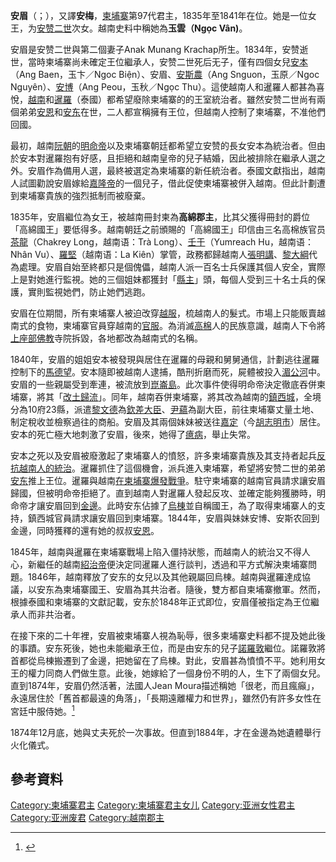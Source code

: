 {{Infobox royalty
|name            = 安眉
|title           = 
|image           = Ang Mei, Queen of Cambodia.jpeg
|caption         = 
|succession      = [[柬埔寨君主列表|柬埔寨女王]]
|reign           = 1834年–1840年
|coronation      = 1834年
|predecessor     = [[安赞二世|安赞二世]]
|successor       = [[安东_(19世纪柬埔寨王)|安东]]
|spouse          = 
|issue           = 20位子女
|house           = 
|father          = [[安赞二世|安赞二世]]
|mother          = [[Anak_Moneang_Krachap|Anak Moneang Krachap]]
| birth_date   = 1815年
| birth_place  =
| death_date   = 1874年12月
| death_place  = [[File:Flag_of_French_Indochina.svg|25px]][[法屬印度支那聯邦|法屬印度支那聯邦]][[柬埔寨保護國|柬埔寨保護國]][[烏棟|烏棟]]
|date of burial  =
|place of burial  =
|religion = [[佛教|佛教]]
}}
{{Contains Khmer text}}
'''安眉'''（{{kmr|k=ក្សត្រីអង្គមី|r=Ang Mey}}；{{bd|1815年||1874年|12月}}），又譯'''安梅'''，[[柬埔寨|柬埔寨]]第97代君主，1835年至1841年在位。她是一位女王，为[[安赞二世|安赞二世]]次女。越南史料中稱她為'''玉雲（Ngọc Vân)'''。

安眉是安赞二世與第二個妻子Anak Munang Krachap所生。1834年，安赞逝世，當時柬埔寨尚未確定王位繼承人，安赞二世死后无子，僅有四個女兒[[安本|安本]]（Ang Baen，玉卞／Ngoc Biện）、安眉、[[安斯農|安斯農]]（Ang Snguon，玉原／Ngoc Nguyên）、[[安博|安博]]（Ang Peou，玉秋／Ngọc Thu）。這使越南人和暹羅人都甚為喜悅，[[越南|越南]]和[[暹羅|暹羅]]（泰國）都希望廢除柬埔寨的的王室統治者。雖然安赞二世尚有兩個弟弟[[安恩_(王子)|安恩]]和[[安东_(19世纪柬埔寨王)|安东]]在世，二人都宣稱擁有王位，但越南人控制了柬埔寨，不准他們回國。

最初，越南[[阮朝|阮朝]]的[[明命帝|明命帝]]以及柬埔寨朝廷都希望立安赞的長女安本為統治者。但由於安本對暹羅抱有好感，且拒絕和越南皇帝的兒子結婚，因此被排除在繼承人選之外。安眉作為備用人選，最終被選定為柬埔寨的新任統治者。泰國文獻指出，越南人試圖勸說安眉嫁給[[嘉隆帝|嘉隆帝]]的一個兒子，借此促使柬埔寨被併入越南。但此計劃遭到柬埔寨貴族的強烈抵制而被廢棄。

1835年，安眉繼位為女王，被越南冊封柬為'''高綿郡主'''，比其父獲得冊封的爵位「高綿國王」要低得多。越南朝廷之前頒賜的「高綿國王」印信由三名高棉族官员[[茶龍|茶龍]]（Chakrey Long，越南语：Trà Long）、[[壬于|壬于]]（Yumreach Hu，越南语：Nhân Vu）、[[羅堅|羅堅]]（越南语：La Kiên）掌管，政務都歸越南人[[張明講|張明講]]、[[黎大綱|黎大綱]]代為處理。安眉自始至終都只是個傀儡，越南人派一百名士兵保護其個人安全，實際上是對她進行監視。她的三個姐妹都獲封「[[縣主_(中國)|縣主]]」頭，每個人受到三十名士兵的保護，實則監視她們，防止她們逃跑。

安眉在位期間，所有柬埔寨人被迫改穿[[越服|越服]]，梳越南人的髮式。市場上只能販賣越南式的食物，柬埔寨官員穿越南的[[官服|官服]]。為消滅[[高棉|高棉]]人的民族意識，越南人下令將[[上座部佛教|上座部佛教]]寺院拆毀，各地都改為越南式的名稱。

1840年，安眉的姐姐安本被發現與居住在暹羅的母親和舅舅通信，計劃逃往暹羅控制下的[[馬德望省|馬德望]]。安本隨即被越南人逮捕，酷刑折磨而死，屍體被投入[[湄公河|湄公河]]中。安眉的一些親屬受到牽連，被流放到[[崑崙島|崑崙島]]。此次事件使得明命帝決定徹底吞併柬埔寨，將其「[[改土歸流|改土歸流]]」。同年，越南吞併柬埔寨，將其改為越南的[[鎮西城|鎮西城]]，全境分為10府23縣，派遣[[黎文德|黎文德]]為[[欽差大臣|欽差大臣]]、[[尹蘊|尹蘊]]為副大臣，前往柬埔寨丈量土地、制定稅收並檢察過往的商船。安眉及其兩個妹妹被送往[[嘉定|嘉定]]（今[[胡志明市|胡志明市]]）居住。安本的死亡極大地刺激了安眉，後來，她得了[[癔病|癔病]]，舉止失常。

安本之死以及安眉被廢激起了柬埔寨人的憤怒，許多柬埔寨貴族及其支持者起兵[[1840年柬埔寨抗越大起義|反抗越南人的統治]]。暹羅抓住了這個機會，派兵進入柬埔寨，希望將安赞二世的弟弟[[安东_(19世纪柬埔寨王)|安东]]推上王位。暹羅與越南[[暹越戰爭_(1841年–1845年)|在柬埔寨爆發戰爭]]。駐守柬埔寨的越南官員請求讓安眉歸國，但被明命帝拒絕了。直到越南人對暹羅人發起反攻、並確定能夠獲勝時，明命帝才讓安眉回到[[金邊|金邊]]。此時安东佔據了[[烏棟|烏棟]]並自稱國王，為了取得柬埔寨人的支持，鎮西城官員請求讓安眉回到柬埔寨。1844年，安眉與妹妹安博、安斯农回到金邊，同時獲釋的還有她的叔叔[[安恩_(王子)|安恩]]。

1845年，越南與暹羅在柬埔寨戰場上陷入僵持狀態，而越南人的統治又不得人心，新繼任的越南[[紹治帝|紹治帝]]便決定同暹羅人進行談判，透過和平方式解決柬埔寨問題。1846年，越南釋放了安东的女兒以及其他親屬回烏棟。越南與暹羅達成協議，以安东為柬埔寨國王、安眉為其共治者。隨後，雙方都自柬埔寨撤軍。然而，根據泰國和柬埔寨的文獻記載，安东於1848年正式即位，安眉僅被指定為王位繼承人而非共治者。

在接下來的二十年裡，安眉被柬埔寨人視為恥辱，很多柬埔寨史料都不提及她此後的事蹟。安东死後，她也未能繼承王位，而是由安东的兒子[[諾羅敦|諾羅敦]]繼位。諾羅敦將首都從烏棟搬遷到了金邊，把她留在了烏棟。對此，安眉甚為憤憤不平。她利用女王的權力同商人們做生意。此後，她嫁給了一個身份不明的人，生下了兩個女兒。直到1874年，安眉仍然活著，法國人Jean Moura描述稱她「很老，而且瘋癲」，永遠居住於「舊首都最遠的角落」，「長期遠離權力和世界」，雖然仍有許多女性在宮廷中服侍她。<ref>{{Cite web |url=http://www.royalark.net/Cambodia/camboa7.htm |title=The Varman Dynasty GENEALOGY |access-date=2019-01-31 |archive-date=2020-02-01 |archive-url=https://web.archive.org/web/20200201013412/http://www.royalark.net/Cambodia/camboa7.htm |dead-url=no }}</ref>

1874年12月底，她與丈夫死於一次事故。但直到1884年，才在金邊為她遺體舉行火化儀式。

==參考資料==
{{reflist}}

{{S-start}}
{{s-hou|||1815年|1874年|12月}}
{{s-reg}}
{{S-bef|before=[[安赞二世|安赞二世]]}}
{{s-ttl|title=[[柬埔寨君主列表|柬埔寨君主]]|years=1835年–1841年}}
{{S-aft|after=[[安東_(19世纪柬埔寨王)|安東]]}}
{{S-end}}

{{柬埔寨君主}}
[[Category:柬埔寨君主|Category:柬埔寨君主]]
[[Category:柬埔寨君主女儿|Category:柬埔寨君主女儿]]
[[Category:亚洲女性君主|Category:亚洲女性君主]]
[[Category:亚洲废君|Category:亚洲废君]]
[[Category:越南郡主|Category:越南郡主]]